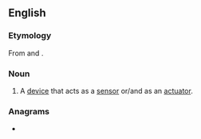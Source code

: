 ==English==

===Etymology===
From {{m|en|sensor}} and {{m|en|actuator}}.

===Noun===
{{en-noun}}

# A [[device]] that acts as a [[sensor]] or/and as an [[actuator]].

===Anagrams===
* {{anagrams|en|Conatsers|Croatness|actorness|ancestors|cantoress}}